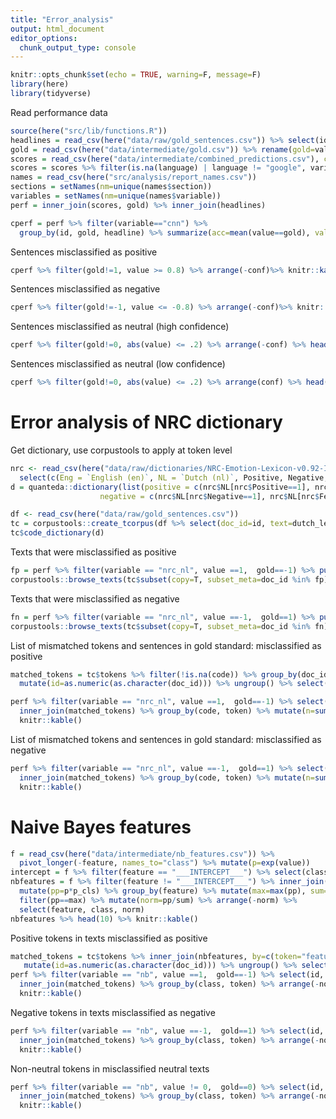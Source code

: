 ```yaml
---
title: "Error_analysis"
output: html_document
editor_options: 
  chunk_output_type: console
---
```


```r
knitr::opts_chunk$set(echo = TRUE, warning=F, message=F)
library(here)
library(tidyverse)
```

Read performance data

```r
source(here("src/lib/functions.R"))
headlines = read_csv(here("data/raw/gold_sentences.csv")) %>% select(id, headline)
gold = read_csv(here("data/intermediate/gold.csv")) %>% rename(gold=value)
scores = read_csv(here("data/intermediate/combined_predictions.csv"), col_types = "iccccddd")
scores = scores %>% filter(is.na(language) | language != "google", variable != "recessie", variable != "boukes")  %>% mutate(value=trichotomize(value))
names = read_csv(here("src/analysis/report_names.csv"))
sections = setNames(nm=unique(names$section))
variables = setNames(nm=unique(names$variable))
perf = inner_join(scores, gold) %>% inner_join(headlines)
```

```r
cperf = perf %>% filter(variable=="cnn") %>% 
  group_by(id, gold, headline) %>% summarize(acc=mean(value==gold), value=mean(value), conf=mean(confidence)) 
```

Sentences misclassified as positive

```r
cperf %>% filter(gold!=1, value >= 0.8) %>% arrange(-conf)%>% knitr::kable()
```

Sentences misclassified as negative

```r
cperf %>% filter(gold!=-1, value <= -0.8) %>% arrange(-conf)%>% knitr::kable()
```

Sentences misclassified as neutral (high confidence)

```r
cperf %>% filter(gold!=0, abs(value) <= .2) %>% arrange(-conf) %>% head(10) %>% knitr::kable()
```


Sentences misclassified as neutral (low confidence)

```r
cperf %>% filter(gold!=0, abs(value) <= .2) %>% arrange(conf) %>% head(10) %>% knitr::kable()
```

# Error analysis of NRC dictionary

Get dictionary, use corpustools to apply at token level

```r
nrc <- read_csv(here("data/raw/dictionaries/NRC-Emotion-Lexicon-v0.92-In105Languages-Nov2017Translations.csv")) %>%
  select(c(Eng = `English (en)`, NL = `Dutch (nl)`, Positive, Negative, Fear, Trust))
d = quanteda::dictionary(list(positive = c(nrc$NL[nrc$Positive==1], nrc$NL[nrc$Trust==1]),
                    negative = c(nrc$NL[nrc$Negative==1], nrc$NL[nrc$Fear==1])))

df <- read_csv(here("data/raw/gold_sentences.csv"))
tc = corpustools::create_tcorpus(df %>% select(doc_id=id, text=dutch_lemmas))
tc$code_dictionary(d)
```

Texts that were misclassified as positive 

```r
fp = perf %>% filter(variable == "nrc_nl", value ==1,  gold==-1) %>% pull(id)
corpustools::browse_texts(tc$subset(copy=T, subset_meta=doc_id %in% fp), category="code") 
```

Texts that were misclassified as negative

```r
fn = perf %>% filter(variable == "nrc_nl", value ==-1,  gold==1) %>% pull(id)
corpustools::browse_texts(tc$subset(copy=T, subset_meta=doc_id %in% fn), category="code") 
```

List of mismatched tokens and sentences in gold standard: misclassified as positive

```r
matched_tokens = tc$tokens %>% filter(!is.na(code)) %>% group_by(doc_id, token, code) %>% summarize(n=n()) %>% 
  mutate(id=as.numeric(as.character(doc_id))) %>% ungroup() %>% select(-doc_id)

perf %>% filter(variable == "nrc_nl", value ==1,  gold==-1) %>% select(id, gold, value, headline) %>% 
  inner_join(matched_tokens) %>% group_by(code, token) %>% mutate(n=sum(n)) %>% arrange(-n) %>% filter(code=="positive") %>% 
  knitr::kable()
```

List of mismatched tokens and sentences in gold standard: misclassified as negative

```r
perf %>% filter(variable == "nrc_nl", value ==-1,  gold==1) %>% select(id, gold, value, headline) %>% 
  inner_join(matched_tokens) %>% group_by(code, token) %>% mutate(n=sum(n)) %>% arrange(-n) %>% filter(code=="negative")  %>% 
  knitr::kable()
```


# Naive Bayes features

```r
f = read_csv(here("data/intermediate/nb_features.csv")) %>% 
  pivot_longer(-feature, names_to="class") %>% mutate(p=exp(value))
intercept = f %>% filter(feature == "___INTERCEPT___") %>% select(class, p)
nbfeatures = f %>% filter(feature != "___INTERCEPT___") %>% inner_join(intercept, by="class", suffix=c("", "_cls")) %>% 
  mutate(pp=p*p_cls) %>% group_by(feature) %>% mutate(max=max(pp), sum=sum(pp)) %>% 
  filter(pp==max) %>% mutate(norm=pp/sum) %>% arrange(-norm) %>% 
  select(feature, class, norm)
nbfeatures %>% head(10) %>% knitr::kable()
```

Positive tokens in texts misclassified as positive

```r
matched_tokens = tc$tokens %>% inner_join(nbfeatures, by=c(token="feature")) %>% select(doc_id, token, class, norm) %>% 
   mutate(id=as.numeric(as.character(doc_id))) %>% ungroup() %>% select(-doc_id)
perf %>% filter(variable == "nb", value ==1,  gold==-1) %>% select(id, gold, value, headline) %>% 
  inner_join(matched_tokens) %>% group_by(class, token) %>% arrange(-norm) %>% filter(class==1) %>% 
  knitr::kable()
```

Negative tokens in texts misclassified as negative

```r
perf %>% filter(variable == "nb", value ==-1,  gold==1) %>% select(id, gold, value, headline) %>% 
  inner_join(matched_tokens) %>% group_by(class, token) %>% arrange(-norm) %>% filter(class==-1) %>% 
  knitr::kable()
```


Non-neutral tokens in misclassified neutral texts

```r
perf %>% filter(variable == "nb", value != 0,  gold==0) %>% select(id, gold, value, headline) %>% 
  inner_join(matched_tokens) %>% group_by(class, token) %>% arrange(-norm) %>% filter(class!=0) %>% 
  knitr::kable()
```
